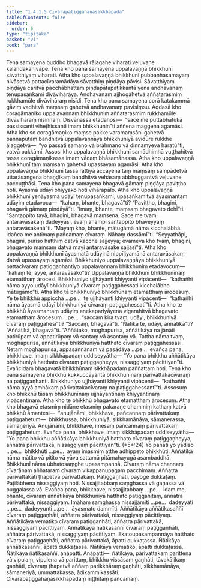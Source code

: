 ```yaml
---
title: "1.4.1.5 Cīvarapaṭiggahaṇasikkhāpada"
tableOfContents: false
sidebar:
  order: 6
type: "tipitaka"
basket: "vi"
book: "para"
---
```



<DynamicBreadcrumb />

<Division number="508" book="para" bookNo="1" page="308">

<Paragraph number="1956" book="para">
Tena samayena buddho bhagavā rājagahe viharati veḷuvane kalandakanivāpe. Tena kho pana samayena uppalavaṇṇā bhikkhunī sāvatthiyaṃ viharati. Atha kho uppalavaṇṇā bhikkhunī pubbaṇhasamayaṃ nivāsetvā pattacīvaramādāya sāvatthiṃ piṇḍāya pāvisi. Sāvatthiyaṃ piṇḍāya caritvā pacchābhattaṃ piṇḍapātapaṭikkantā yena andhavanaṃ tenupasaṅkami divāvihārāya. Andhavanaṃ ajjhogāhetvā aññatarasmiṃ rukkhamūle divāvihāraṃ nisīdi. Tena kho pana samayena corā katakammā gāviṃ vadhitvā maṃsaṃ gahetvā andhavanaṃ pavisiṃsu. Addasā kho coragāmaṇiko uppalavaṇṇaṃ bhikkhuniṃ aññatarasmiṃ rukkhamūle divāvihāraṃ nisinnaṃ. Disvānassa etadahosi—  “sace me puttabhātukā passissanti viheṭhissanti imaṃ bhikkhunin”ti aññena maggena agamāsi. Atha kho so coragāmaṇiko maṃse pakke varamaṃsāni gahetvā paṇṇapuṭaṃ bandhitvā uppalavaṇṇāya bhikkhuniyā avidūre rukkhe ālaggetvā—  “yo passati samaṇo vā brāhmaṇo vā dinnaṃyeva haratū”ti, vatvā pakkāmi. Assosi kho uppalavaṇṇā bhikkhunī samādhimhā vuṭṭhahitvā tassa coragāmaṇikassa imaṃ vācaṃ bhāsamānassa. Atha kho uppalavaṇṇā bhikkhunī taṃ maṃsaṃ gahetvā upassayaṃ agamāsi. Atha kho uppalavaṇṇā bhikkhunī tassā rattiyā accayena taṃ maṃsaṃ sampādetvā uttarāsaṅgena bhaṇḍikaṃ bandhitvā vehāsaṃ abbhuggantvā veḷuvane paccuṭṭhāsi.
</Paragraph>

<Paragraph number="1957" book="para">
Tena kho pana samayena bhagavā gāmaṃ piṇḍāya paviṭṭho hoti. Āyasmā udāyī ohiyyako hoti vihārapālo. Atha kho uppalavaṇṇā bhikkhunī yenāyasmā udāyī tenupasaṅkami; upasaṅkamitvā āyasmantaṃ udāyiṃ etadavoca—  “kahaṃ, bhante, bhagavā”ti? “Paviṭṭho, bhagini, bhagavā gāmaṃ piṇḍāyā”ti. “Imaṃ, bhante, maṃsaṃ bhagavato dehī”ti. “Santappito tayā, bhagini, bhagavā maṃsena. Sace me tvaṃ antaravāsakaṃ dadeyyāsi, evaṃ ahampi santappito bhaveyyaṃ antaravāsakenā”ti. “Mayaṃ kho, bhante, mātugāmā nāma kicchalābhā. Idañca me antimaṃ pañcamaṃ cīvaraṃ. Nāhaṃ dassāmī”ti. “Seyyathāpi, bhagini, puriso hatthiṃ datvā kacche sajjeyya; evameva kho tvaṃ, bhagini, bhagavato maṃsaṃ datvā mayi antaravāsake sajjasī”ti. Atha kho uppalavaṇṇā bhikkhunī āyasmatā udāyinā nippīḷiyamānā antaravāsakaṃ datvā upassayaṃ agamāsi. Bhikkhuniyo uppalavaṇṇāya bhikkhuniyā pattacīvaraṃ paṭiggaṇhantiyo uppalavaṇṇaṃ bhikkhuniṃ etadavocuṃ—  “kahaṃ te, ayye, antaravāsako”ti? Uppalavaṇṇā bhikkhunī bhikkhunīnaṃ etamatthaṃ ārocesi. Bhikkhuniyo ujjhāyanti khiyyanti vipācenti—  “kathañhi nāma ayyo udāyī bhikkhuniyā cīvaraṃ paṭiggahessati kicchalābho mātugāmo”ti. Atha kho tā bhikkhuniyo bhikkhūnaṃ etamatthaṃ ārocesuṃ. Ye te bhikkhū appicchā …pe…  te ujjhāyanti khiyyanti vipācenti—  “kathañhi nāma āyasmā udāyī bhikkhuniyā cīvaraṃ paṭiggahessatī”ti.
</Paragraph>

<Paragraph number="1958" book="para">
Atha kho te bhikkhū āyasmantaṃ udāyiṃ anekapariyāyena vigarahitvā bhagavato etamatthaṃ ārocesuṃ …pe…  “saccaṃ kira tvaṃ, udāyi, bhikkhuniyā cīvaraṃ paṭiggahesī”ti? “Saccaṃ, bhagavā”ti. “Ñātikā te, udāyi, aññātikā”ti? “Aññātikā, bhagavā”ti. “Aññātako, moghapurisa, aññātikāya na jānāti patirūpaṃ vā appatirūpaṃ vā santaṃ vā asantaṃ vā. Tattha nāma tvaṃ, moghapurisa, aññātikāya bhikkhuniyā hatthato cīvaraṃ paṭiggahessasi. Netaṃ moghapurisa, appasannānaṃ vā pasādāya …pe…  evañca pana, bhikkhave, imaṃ sikkhāpadaṃ uddiseyyātha—
</Paragraph>

</Division>
<Division number="509" book="para" bookNo="1" page="310">

<Paragraph number="1959" book="para">
<Emphasis>“Yo pana bhikkhu aññātikāya bhikkhuniyā hatthato cīvaraṃ paṭiggaṇheyya, nissaggiyaṃ pācittiyan”</Emphasis>ti.
</Paragraph>

<Paragraph number="1960" book="para">
Evañcidaṃ bhagavatā bhikkhūnaṃ sikkhāpadaṃ paññattaṃ hoti.
</Paragraph>

</Division>
<Division number="510" book="para" bookNo="1" page="310">

<Paragraph number="1961" book="para">
Tena kho pana samayena bhikkhū kukkuccāyantā bhikkhunīnaṃ pārivattakacīvaraṃ na paṭiggaṇhanti. Bhikkhuniyo ujjhāyanti khiyyanti vipācenti—  “kathañhi nāma ayyā amhākaṃ pārivattakacīvaraṃ na paṭiggahessantī”ti.
</Paragraph>

<Paragraph number="1962" book="para">
Assosuṃ kho bhikkhū tāsaṃ bhikkhunīnaṃ ujjhāyantīnaṃ khiyyantīnaṃ vipācentīnaṃ. Atha kho te bhikkhū bhagavato etamatthaṃ ārocesuṃ. Atha kho bhagavā etasmiṃ nidāne etasmiṃ pakaraṇe dhammiṃ kathaṃ katvā bhikkhū āmantesi—  “anujānāmi, bhikkhave, pañcannaṃ pārivattakaṃ paṭiggahetuṃ—  bhikkhussa, bhikkhuniyā, sikkhamānāya, sāmaṇerassa, sāmaṇeriyā. Anujānāmi, bhikkhave, imesaṃ pañcannaṃ pārivattakaṃ paṭiggahetuṃ. Evañca pana, bhikkhave, imaṃ sikkhāpadaṃ uddiseyyātha—
</Paragraph>

</Division>
<Division number="511" book="para" bookNo="1" page="310">

<Paragraph number="1963" book="para">
<Emphasis>“Yo pana bhikkhu aññātikāya bhikkhuniyā hatthato cīvaraṃ paṭiggaṇheyya, aññatra pārivattakā, nissaggiyaṃ pācittiyan”</Emphasis>ti. (*5*:<Emphasis>24</Emphasis>)
</Paragraph>

</Division>
<Division number="512" book="para" bookNo="1" page="310">

<Paragraph number="1964" book="para">
<Emphasis>Yo panā</Emphasis>ti yo yādiso …pe…  <Emphasis>bhikkhū</Emphasis>ti …pe…  ayaṃ imasmiṃ atthe adhippeto bhikkhūti.
</Paragraph>

<Paragraph number="1965" book="para">
<Emphasis>Aññātikā</Emphasis> nāma mātito vā pitito vā yāva sattamā pitāmahayugā asambaddhā.
</Paragraph>

<Paragraph number="1966" book="para">
<Emphasis>Bhikkhunī</Emphasis> nāma ubhatosaṃghe upasampannā.
</Paragraph>

<Paragraph number="1967" book="para">
<Emphasis>Cīvaraṃ</Emphasis> nāma channaṃ cīvarānaṃ aññataraṃ cīvaraṃ vikappanupagaṃ pacchimaṃ.
</Paragraph>

<Paragraph number="1968" book="para">
<Emphasis>Aññatra pārivattakā</Emphasis>ti ṭhapetvā pārivattakaṃ.
</Paragraph>

<Paragraph number="1969" book="para">
Paṭiggaṇhāti, payoge dukkaṭaṃ. Paṭilābhena nissaggiyaṃ hoti. Nissajjitabbaṃ saṃghassa vā gaṇassa vā puggalassa vā. Evañca pana, bhikkhave, nissajjitabbaṃ …pe…  idaṃ me, bhante, cīvaraṃ aññātikāya bhikkhuniyā hatthato paṭiggahitaṃ, aññatra pārivattakā, nissaggiyaṃ. Imāhaṃ saṃghassa nissajjāmīti …pe…  dadeyyāti …pe…  dadeyyunti …pe…  āyasmato dammīti.
</Paragraph>

</Division>
<Division number="513" book="para" bookNo="1" page="311">

<Paragraph number="1970" book="para">
Aññātikāya aññātikasaññī cīvaraṃ paṭiggaṇhāti, aññatra pārivattakā, nissaggiyaṃ pācittiyaṃ. Aññātikāya vematiko cīvaraṃ paṭiggaṇhāti, aññatra pārivattakā, nissaggiyaṃ pācittiyaṃ. Aññātikāya ñātikasaññī cīvaraṃ paṭiggaṇhāti, aññatra pārivattakā, nissaggiyaṃ pācittiyaṃ.
</Paragraph>

<Paragraph number="1971" book="para">
Ekatoupasampannāya hatthato cīvaraṃ paṭiggaṇhāti, aññatra pārivattakā, āpatti dukkaṭassa. Ñātikāya aññātikasaññī, āpatti dukkaṭassa. Ñātikāya vematiko, āpatti dukkaṭassa. Ñātikāya ñātikasaññī, anāpatti.
</Paragraph>

</Division>
<Division number="514" book="para" bookNo="1" page="311">

<Paragraph number="1972" book="para">
Anāpatti—  ñātikāya, pārivattakaṃ parittena vā vipulaṃ, vipulena vā parittaṃ, bhikkhu vissāsaṃ gaṇhāti, tāvakālikaṃ gaṇhāti, cīvaraṃ ṭhapetvā aññaṃ parikkhāraṃ gaṇhāti, sikkhamānāya, sāmaṇeriyā, ummattakassa, ādikammikassāti.

</Paragraph>
</Division>

<Paragraph number="1973" type="center" book="para">
Cīvarapaṭiggahaṇasikkhāpadaṃ niṭṭhitaṃ pañcamaṃ.
</Paragraph>